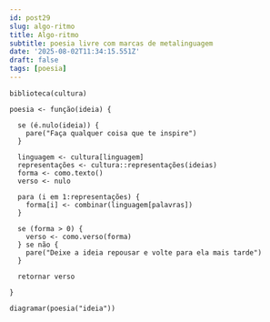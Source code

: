 ```yaml
---
id: post29
slug: algo-ritmo
title: Algo-ritmo
subtitle: poesia livre com marcas de metalinguagem
date: '2025-08-02T11:34:15.551Z'
draft: false
tags: [poesia]
---
```


```
biblioteca(cultura)

poesia <- função(ideia) {

  se (é.nulo(ideia)) {
    pare("Faça qualquer coisa que te inspire")
  }

  linguagem <- cultura[linguagem]
  representações <- cultura::representações(ideias)  
  forma <- como.texto()
  verso <- nulo

  para (i em 1:representações) {
    forma[i] <- combinar(linguagem[palavras])
  }

  se (forma > 0) {
    verso <- como.verso(forma)
  } se não {
    pare("Deixe a ideia repousar e volte para ela mais tarde")
  }

  retornar verso

}

diagramar(poesia("ideia"))
```